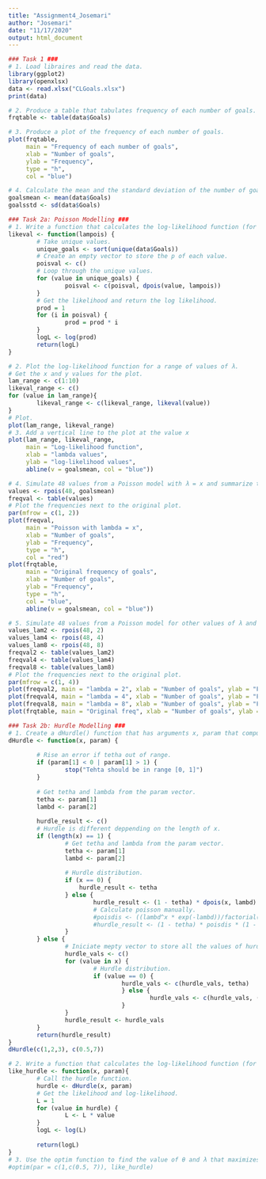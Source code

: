```yaml
---
title: "Assignment4_Josemari"
author: "Josemari"
date: "11/17/2020"
output: html_document
---
```


```r
### Task 1 ###
# 1. Load libraires and read the data.
library(ggplot2)
library(openxlsx)
data <- read.xlsx("CLGoals.xlsx")
print(data)
```
```r
# 2. Produce a table that tabulates frequency of each number of goals.
frqtable <- table(data$Goals)

# 3. Produce a plot of the frequency of each number of goals.
plot(frqtable,
     main = "Frequency of each number of goals",
     xlab = "Number of goals",
     ylab = "Frequency",
     type = "h",
     col = "blue")

# 4. Calculate the mean and the standard deviation of the number of goals.
goalsmean <- mean(data$Goals)
goalsstd <- sd(data$Goals)
```

```r
### Task 2a: Poisson Modelling ###
# 1. Write a function that calculates the log-likelihood function (for a specified value of λ) for the Poisson model for the UEFA Champions League data.
likeval <- function(lampois) {
        # Take unique values.
        unique_goals <- sort(unique(data$Goals))
        # Create an empty vector to store the p of each value.
        poisval <- c()
        # Loop through the unique values.
        for (value in unique_goals) {
                poisval <- c(poisval, dpois(value, lampois))
        }
        # Get the likelihood and return the log likelihood.
        prod = 1
        for (i in poisval) {
                prod = prod * i
        }
        logL <- log(prod)
        return(logL)
}

# 2. Plot the log-likelihood function for a range of values of λ.
# Get the x and y values for the plot.
lam_range <- c(1:10)
likeval_range <- c()
for (value in lam_range){
        likeval_range <- c(likeval_range, likeval(value))
}
# Plot.
plot(lam_range, likeval_range)
# 3. Add a vertical line to the plot at the value x
plot(lam_range, likeval_range,
     main = "Log-likelihood function",
     xlab = "lambda values",
     ylab = "log-likelihood values",
     abline(v = goalsmean, col = "blue"))
```
```r
# 4. Simulate 48 values from a Poisson model with λ = x and summarize the resulting values.
values <- rpois(48, goalsmean)
freqval <- table(values)
# Plot the frequencies next to the original plot.
par(mfrow = c(1, 2))
plot(freqval,
     main = "Poisson with lambda = x",
     xlab = "Number of goals",
     ylab = "Frequency",
     type = "h",
     col = "red")
plot(frqtable,
     main = "Original frequency of goals",
     xlab = "Number of goals",
     ylab = "Frequency",
     type = "h",
     col = "blue",
     abline(v = goalsmean, col = "blue"))
```

```r
# 5. Simulate 48 values from a Poisson model for other values of λ and summarize the resulting values.
values_lam2 <- rpois(48, 2)
values_lam4 <- rpois(48, 4)
values_lam8 <- rpois(48, 8)
freqval2 <- table(values_lam2)
freqval4 <- table(values_lam4)
freqval8 <- table(values_lam8)
# Plot the frequencies next to the original plot.
par(mfrow = c(1, 4))
plot(freqval2, main = "lambda = 2", xlab = "Number of goals", ylab = "Frequency", type = "h", col = "orange")
plot(freqval4, main = "lambda = 4", xlab = "Number of goals", ylab = "Frequency", type = "h", col = "red")
plot(freqval8, main = "lambda = 8", xlab = "Number of goals", ylab = "Frequency", type = "h", col = "green")
plot(frqtable, main = "Original freq", xlab = "Number of goals", ylab = "Frequency", type = "h", col = "blue")
```
```r
### Task 2b: Hurdle Modelling ###
# 1. Create a dHurdle() function that has arguments x, param that computes P {X = x} for the Hurdle model, where the first element of the vector param is θ and the second element of the vector param is λ. Ensure that the function can handle x being a vector of values.
dHurdle <- function(x, param) {
        
        # Rise an error if tetha out of range.
        if (param[1] < 0 | param[1] > 1) {
                stop("Tehta should be in range [0, 1]")
        }
        
        # Get tetha and lambda from the param vector.
        tetha <- param[1]
        lambd <- param[2]
        
        hurdle_result <- c()
        # Hurdle is different deppending on the length of x.
        if (length(x) == 1) {
                # Get tetha and lambda from the param vector.
                tetha <- param[1]
                lambd <- param[2]
        
                # Hurdle distribution.
                if (x == 0) {
                    hurdle_result <- tetha    
                } else {
                        hurdle_result <- (1 - tetha) * dpois(x, lambd) * (1 / (1 - (exp(-lambd))))
                        # Calculate poisson manually.
                        #poisdis <- ((lambd^x * exp(-lambd))/factorial(x))
                        #hurdle_result <- (1 - tetha) * poisdis * (1 - (exp(-lambd)))
                }
        } else {
                # Iniciate mepty vector to store all the values of hurdle for each x value.
                hurdle_vals <- c()
                for (value in x) {
                        # Hurdle distribution.
                        if (value == 0) {
                                hurdle_vals <- c(hurdle_vals, tetha)
                                } else {
                                        hurdle_vals <- c(hurdle_vals, (1 - tetha) * dpois(value, lambd) * (1 / (1 - (exp(-lambd)))))
                                }   
                }
                hurdle_result <- hurdle_vals
        }
        return(hurdle_result)
}
dHurdle(c(1,2,3), c(0.5,7))
```

```r
# 2. Write a function that calculates the log-likelihood function (for a specified value of param) for the Hurdle model for the UEFA Champions League goal data.
like_hurdle <- function(x, param){
        # Call the hurdle function.
        hurdle <- dHurdle(x, param)
        # Get the likelihood and log-likelihood.
        L = 1
        for (value in hurdle) {
                L <- L * value
        }
        logL <- log(L)
        
        return(logL)
}
# 3. Use the optim function to find the value of θ and λ that maximizes the log-likelihood.
#optim(par = c(1,c(0.5, 7)), like_hurdle)
```


